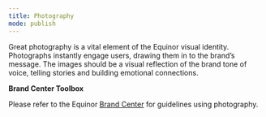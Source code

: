 ```yaml
---
title: Photography
mode: publish
---
```


Great photography is a vital element of the Equinor visual identity. Photographs instantly engage users, drawing them in to the brand’s message. The images should be a visual reflection of the brand tone of voice, telling stories and building emotional connections.


**Brand Center Toolbox**

Please refer to the Equinor [Brand Center](https://communicationtoolbox.equinor.com/brandcenter/en/equinorbc/component/default/100 "Brand Center Toolbox Guidelines") for guidelines using photography. 
